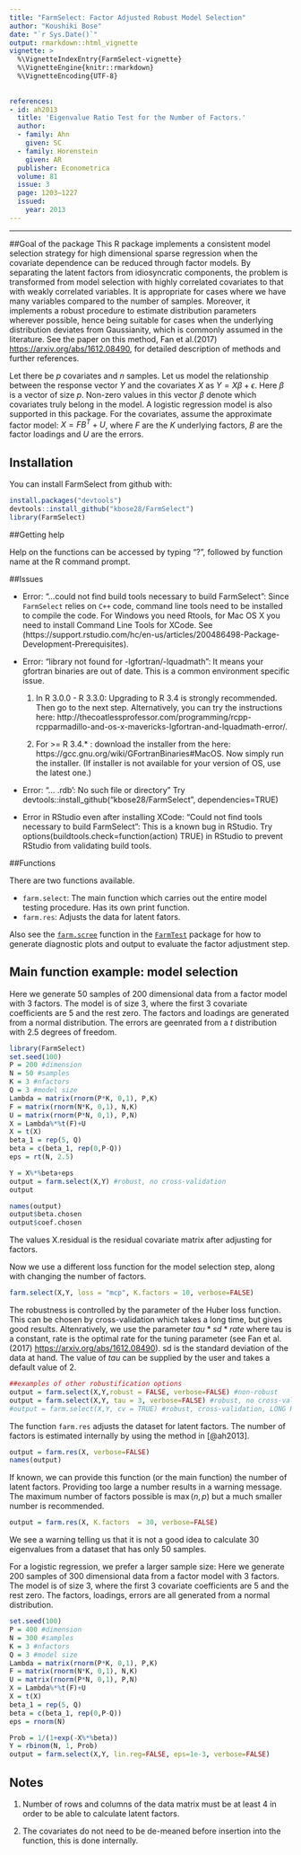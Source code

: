 ```yaml
---
title: "FarmSelect: Factor Adjusted Robust Model Selection"
author: "Koushiki Bose"
date: "`r Sys.Date()`"
output: rmarkdown::html_vignette
vignette: >
  %\VignetteIndexEntry{FarmSelect-vignette}
  %\VignetteEngine{knitr::rmarkdown}
  %\VignetteEncoding{UTF-8}
  
  
references:
- id: ah2013
  title: 'Eigenvalue Ratio Test for the Number of Factors.'
  author:
  - family: Ahn
    given: SC
  - family: Horenstein
    given: AR
  publisher: Econometrica
  volume: 81
  issue: 3
  page: 1203–1227
  issued:
    year: 2013
---
```



---

##Goal of the package
This R package implements a consistent model selection strategy for high dimensional sparse regression when the covariate dependence can be reduced through factor models. By separating the latent factors from idiosyncratic components, the problem is transformed from model selection with highly correlated covariates to that with weakly correlated variables. It is appropriate for cases where we have many variables compared to the number of samples. Moreover, it implements a robust procedure to estimate distribution parameters wherever possible, hence being suitable for cases when the underlying distribution deviates from Gaussianity, which is commonly assumed in the literature. See the paper on this method, Fan et al.(2017) <https://arxiv.org/abs/1612.08490>, for detailed description of methods and further references. 

Let there be $p$ covariates and $n$ samples. Let us model the relationship between the response vector $Y$ and the covariates $X$ as $Y = X\beta+\epsilon$. Here $\beta$ is a vector of size $p$. Non-zero values in this vector $\beta$ denote which covariates truly belong in the model. A logistic regression model is also supported in this package. For the covariates, assume the approximate factor model: $X = FB^T+U$, where $F$ are the $K$ underlying factors, $B$ are the factor loadings and $U$ are the errors. 




## Installation

You can install FarmSelect from github with:

```r
install.packages("devtools")
devtools::install_github("kbose28/FarmSelect")
library(FarmSelect)
```

##Getting help

Help on the functions can be accessed by typing "?", followed by function name at the R command prompt. 

##Issues

* Error: "...could not find build tools necessary to build FarmSelect": Since `FarmSelect` relies on `C++` code, command line tools need to be installed to compile the code. For Windows you need Rtools, for Mac OS X you need to install Command Line Tools for XCode. See (https://support.rstudio.com/hc/en-us/articles/200486498-Package-Development-Prerequisites). 

* Error: "library not found for -lgfortran/-lquadmath": It means your gfortran binaries are out of date. This is a common environment specific issue. 

    1. In R 3.0.0 - R 3.3.0: Upgrading to R 3.4 is strongly recommended. Then go to the next step. Alternatively, you can try the instructions here: http://thecoatlessprofessor.com/programming/rcpp-rcpparmadillo-and-os-x-mavericks-lgfortran-and-lquadmath-error/. 

    2. For >= R 3.4.* : download the installer from the here: https://gcc.gnu.org/wiki/GFortranBinaries#MacOS. Now simply run the installer. (If installer is not available for your version of OS, use the latest one.)

* Error: "... .rdb': No such file or directory" Try devtools::install_github("kbose28/FarmSelect", dependencies=TRUE)

* Error in RStudio even after installing XCode: "Could not find tools necessary to build FarmSelect": This is a known bug in RStudio. Try options(buildtools.check=function(action) TRUE) in RStudio to prevent RStudio from validating build tools.


##Functions

There are two functions available. 

* `farm.select`: The main function which carries out the entire model testing procedure. Has its own print function.
* `farm.res`: Adjusts the data for latent fators.

Also see the [`farm.scree`](https://www.rdocumentation.org/packages/FarmTest/versions/1.0.0/topics/farm.scree) function in the [`FarmTest`](https://cran.r-project.org/package=FarmTest)
 package for how to generate diagnostic plots and output to evaluate the factor adjustment step.

## Main function example: model selection
Here we generate 50 samples of 200 dimensional data from a factor model with 3 factors. The model is of size 3, where the first 3 covariate coefficients are 5 and the rest zero. The factors and loadings are generated from a normal distribution. The errors are geenrated from a $t$ distribution with $2.5$ degrees of freedom. 

```r
library(FarmSelect)
set.seed(100)
P = 200 #dimension
N = 50 #samples
K = 3 #nfactors
Q = 3 #model size
Lambda = matrix(rnorm(P*K, 0,1), P,K)
F = matrix(rnorm(N*K, 0,1), N,K)
U = matrix(rnorm(P*N, 0,1), P,N)
X = Lambda%*%t(F)+U
X = t(X)
beta_1 = rep(5, Q)
beta = c(beta_1, rep(0,P-Q))
eps = rt(N, 2.5)

Y = X%*%beta+eps 
output = farm.select(X,Y) #robust, no cross-validation
output
```
```r
names(output)
output$beta.chosen
output$coef.chosen
```
The values X.residual is the residual covariate matrix after adjusting for factors. 

Now we use a different loss function for the model selection step, along with changing the number of factors.
```r
farm.select(X,Y, loss = "mcp", K.factors = 10, verbose=FALSE)
```
The robustness is controlled by the parameter of the Huber loss function. This can be chosen by cross-validation which takes a long time, but gives good results. Altenratively, we use the parameter $tau*sd*rate$ where tau is a constant, rate is the optimal rate for the tuning parameter (see Fan et al.(2017) <https://arxiv.org/abs/1612.08490>). sd is the standard deviation of the data at hand. The value of $tau$ can be supplied by the user and takes a default value of 2.

```r
##examples of other robustification options
output = farm.select(X,Y,robust = FALSE, verbose=FALSE) #non-robust
output = farm.select(X,Y, tau = 3, verbose=FALSE) #robust, no cross-validation, specified tau
#output = farm.select(X,Y, cv = TRUE) #robust, cross-validation, LONG RUNNING!!
```
The function ``farm.res`` adjusts the dataset for latent factors. The number of factors is estimated internally by using the method in [@ah2013].
```r
output = farm.res(X, verbose=FALSE)
names(output)
```
If known, we can provide this function (or the main function) the number of latent factors. Providing too large a number results in a warning message. The maximum number of factors possible is $\max(n,p)$ but a much smaller number is recommended. 
```r
output = farm.res(X, K.factors  = 30, verbose=FALSE)
```
We see a warning telling us that it is not a good idea to calculate 30 eigenvalues from a dataset that has only 50 samples. 

For a logistic regression, we prefer a larger sample size: Here we generate 200 samples of 300 dimensional data from a factor model with 3 factors. The model is of size 3, where the first 3 covariate coefficients are 5 and the rest zero. The factors, loadings, errors are all generated from a normal distribution.
```r
set.seed(100)
P = 400 #dimension
N = 300 #samples
K = 3 #nfactors
Q = 3 #model size
Lambda = matrix(rnorm(P*K, 0,1), P,K)
F = matrix(rnorm(N*K, 0,1), N,K)
U = matrix(rnorm(P*N, 0,1), P,N)
X = Lambda%*%t(F)+U
X = t(X)
beta_1 = rep(5, Q)
beta = c(beta_1, rep(0,P-Q))
eps = rnorm(N)

Prob = 1/(1+exp(-X%*%beta))
Y = rbinom(N, 1, Prob)
output = farm.select(X,Y, lin.reg=FALSE, eps=1e-3, verbose=FALSE)
```
## Notes 

1. Number of rows and columns of the data matrix must be at least 4 in order to be able to calculate latent factors.


2. The covariates do not need to be de-meaned before insertion into the function, this is done internally. 


